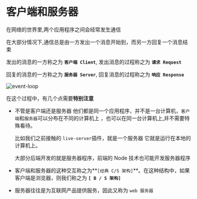 # 客户端和服务器

在网络的世界里,两个应用程序之间会经常发生通信

在大部分情况下,通信总是由一方发出一个消息开始到，而另一方回复一个消息结束

发出的消息的一方称之为 **`客户端 Client`**, 发出消息的过程称之为 **`请求 Request`**

回复的消息的一方称之为 **`服务器 Server`**, 回复消息的过程称之为 **`响应 Response`**

![event-loop](./images/Snipaste_2024-03-12_00-42-18.png)

在这个过程中，有几个点需要**特别注意**

- 不管是客户端还是服务器 他们都是同一个应用程序，并不是一台计算机，`客户端`和`服务器`可以分布在不同的计算机上
  ，也可以在同一台计算机上,并不需要特殊看待。

  比如我们之前接触的 `live-server`插件，就是一个服务器 它就是运行在本地的计算机上。

  大部分后端开发的就是服务器程序，前端的 Node 技术也可能开发服务器程序

- 客户端和服务器的这种交互称之为**`[经典 C/S 架构]`**。在这种结构中，如果客户端是浏览器，则我们称之为 **`[ B / S 架构]`**

- 服务器往往是为互联网产品提供服务，因此又称为 `web 服务器`
